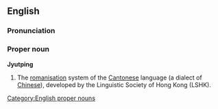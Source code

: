 ==English==

===Pronunciation===
{{SAMPA|/jyt.p_hiN/}}

===Proper noun===
'''Jyutping'''
# The [[romanisation]] system of the [[Cantonese]] language (a dialect of [[Chinese]]), developed by the Linguistic Society of Hong Kong (LSHK).

{{wikipedia|Jyutping}}
[[Category:English proper nouns]]